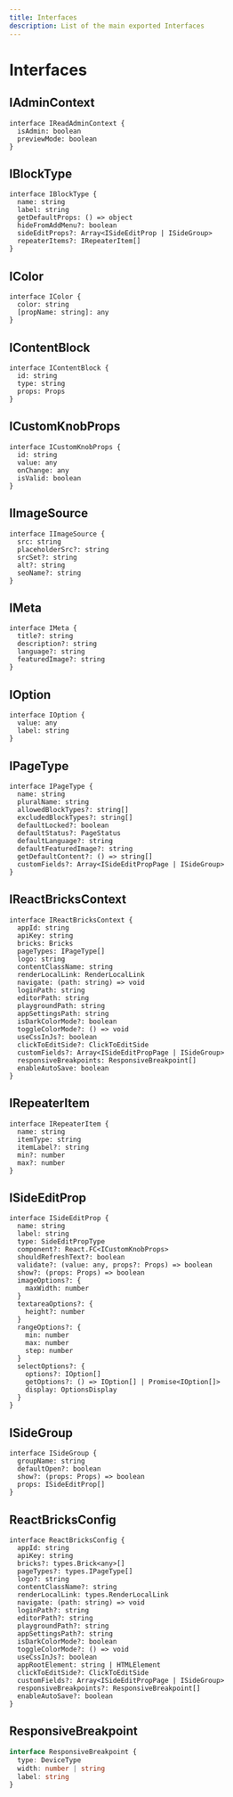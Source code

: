 ```yaml
---
title: Interfaces
description: List of the main exported Interfaces
---
```


# Interfaces

## IAdminContext

```tsx
interface IReadAdminContext {
  isAdmin: boolean
  previewMode: boolean
}
```

## IBlockType

```tsx
interface IBlockType {
  name: string
  label: string
  getDefaultProps: () => object
  hideFromAddMenu?: boolean
  sideEditProps?: Array<ISideEditProp | ISideGroup>
  repeaterItems?: IRepeaterItem[]
}
```

## IColor

```tsx
interface IColor {
  color: string
  [propName: string]: any
}
```

## IContentBlock

```tsx
interface IContentBlock {
  id: string
  type: string
  props: Props
}
```

## ICustomKnobProps

```tsx
interface ICustomKnobProps {
  id: string
  value: any
  onChange: any
  isValid: boolean
}
```

## IImageSource

```tsx
interface IImageSource {
  src: string
  placeholderSrc?: string
  srcSet?: string
  alt?: string
  seoName?: string
}
```

## IMeta

```tsx
interface IMeta {
  title?: string
  description?: string
  language?: string
  featuredImage?: string
}
```

## IOption

```tsx
interface IOption {
  value: any
  label: string
}
```

## IPageType

```tsx
interface IPageType {
  name: string
  pluralName: string
  allowedBlockTypes?: string[]
  excludedBlockTypes?: string[]
  defaultLocked?: boolean
  defaultStatus?: PageStatus
  defaultLanguage?: string
  defaultFeaturedImage?: string
  getDefaultContent?: () => string[]
  customFields?: Array<ISideEditPropPage | ISideGroup>
}
```

## IReactBricksContext

```tsx
interface IReactBricksContext {
  appId: string
  apiKey: string
  bricks: Bricks
  pageTypes: IPageType[]
  logo: string
  contentClassName: string
  renderLocalLink: RenderLocalLink
  navigate: (path: string) => void
  loginPath: string
  editorPath: string
  playgroundPath: string
  appSettingsPath: string
  isDarkColorMode?: boolean
  toggleColorMode?: () => void
  useCssInJs?: boolean
  clickToEditSide?: ClickToEditSide
  customFields?: Array<ISideEditPropPage | ISideGroup>
  responsiveBreakpoints: ResponsiveBreakpoint[]
  enableAutoSave: boolean
}
```

## IRepeaterItem

```tsx
interface IRepeaterItem {
  name: string
  itemType: string
  itemLabel?: string
  min?: number
  max?: number
}
```

## ISideEditProp

```tsx
interface ISideEditProp {
  name: string
  label: string
  type: SideEditPropType
  component?: React.FC<ICustomKnobProps>
  shouldRefreshText?: boolean
  validate?: (value: any, props?: Props) => boolean
  show?: (props: Props) => boolean
  imageOptions?: {
    maxWidth: number
  }
  textareaOptions?: {
    height?: number
  }
  rangeOptions?: {
    min: number
    max: number
    step: number
  }
  selectOptions?: {
    options?: IOption[]
    getOptions?: () => IOption[] | Promise<IOption[]>
    display: OptionsDisplay
  }
}
```

## ISideGroup

```tsx
interface ISideGroup {
  groupName: string
  defaultOpen?: boolean
  show?: (props: Props) => boolean
  props: ISideEditProp[]
}
```

## ReactBricksConfig

```tsx
interface ReactBricksConfig {
  appId: string
  apiKey: string
  bricks?: types.Brick<any>[]
  pageTypes?: types.IPageType[]
  logo?: string
  contentClassName?: string
  renderLocalLink: types.RenderLocalLink
  navigate: (path: string) => void
  loginPath?: string
  editorPath?: string
  playgroundPath?: string
  appSettingsPath?: string
  isDarkColorMode?: boolean
  toggleColorMode?: () => void
  useCssInJs?: boolean
  appRootElement: string | HTMLElement
  clickToEditSide?: ClickToEditSide
  customFields?: Array<ISideEditPropPage | ISideGroup>
  responsiveBreakpoints?: ResponsiveBreakpoint[]
  enableAutoSave?: boolean
}
```

## ResponsiveBreakpoint

```ts
interface ResponsiveBreakpoint {
  type: DeviceType
  width: number | string
  label: string
}
```
